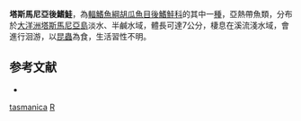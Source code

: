 {{Speciesbox
| taxon = Retropinna tasmanica
| binomial_authority = [[McCulloch|McCulloch]], 1920
| status = NE
| status_system = IUCN3.1
}}

'''塔斯馬尼亞後鰭鮭'''，為[[輻鰭魚綱|輻鰭魚綱]][[胡瓜魚目|胡瓜魚目]][[後鰭鮭科|後鰭鮭科]]的其中一[[種|種]]，亞熱帶魚類，分布於[[大洋洲|大洋洲]][[塔斯馬尼亞島|塔斯馬尼亞島]]淡水、半鹹水域，體長可達7公分，棲息在溪流淺水域，會進行洄游，以[[昆蟲|昆蟲]]為食，生活習性不明。

==参考文献==
*{{FishBase_species|genus=Retropinna|species=tasmanica|year=2015|month=9}}

{{Taxonbar}}
[[Category:後鰭鮭屬|tasmanica]]
[[Category:1920年描述的鱼类|R]]